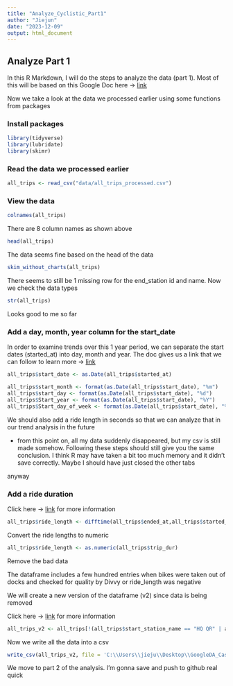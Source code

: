 ```yaml
---
title: "Analyze_Cyclistic_Part1"
author: "Jiejun"
date: "2023-12-09"
output: html_document
---
```


## Analyze Part 1
In this R Markdown, I will do the steps to analyze the data (part 1). Most of this will be based on this Google Doc here -> [link](https://docs.google.com/document/d/1ZE95TYd94HN7DQ4_Mfg4SAMYEXoRmNlNG_uvUlzA_Jo/edit?usp=sharing)

Now we take a look at the data we processed earlier using some functions from packages

### Install packages

```r
library(tidyverse)
library(lubridate)
library(skimr)
```

### Read the data we processed earlier

```r
all_trips <- read_csv("data/all_trips_processed.csv")
```

### View the data

```r
colnames(all_trips)
```
There are 8 column names as shown above

```r
head(all_trips)
```

The data seems fine based on the head of the data

```r
skim_without_charts(all_trips)
```

There seems to still be 1 missing row for the end_station id and name. Now we check the data types

```r
str(all_trips)
```

Looks good to me so far

### Add a day, month, year column for the start_date

In order to examine trends over this 1 year period, we can separate the start dates (started_at) into day, month and year. The doc gives us a link that we can follow to learn more -> [link](https://www.statmethods.net/input/dates.html)

```r
all_trips$start_date <- as.Date(all_trips$started_at)
```

```r
all_trips$start_month <- format(as.Date(all_trips$start_date), "%m")
all_trips$start_day <- format(as.Date(all_trips$start_date), "%d")
all_trips$Start_year <- format(as.Date(all_trips$start_date), "%Y")
all_trips$Start_day_of_week <- format(as.Date(all_trips$start_date), "%A")

```

We should also add a ride length in seconds so that we can analyze that in our trend analysis in the future

* from this point on, all my data suddenly disappeared, but my csv is still made somehow. Following these steps should still give you the same conclusion. I think R may have taken a bit too much memory and it didn't save correctly. Maybe I should have just closed the other tabs

anyway

### Add a ride duration

Click here -> [link](https://stat.ethz.ch/R-manual/R-devel/library/base/html/difftime.html) for more information

```r
all_trips$ride_length <- difftime(all_trips$ended_at,all_trips$started_at)
```

Convert the ride lengths to numeric

```r
all_trips$ride_length <- as.numeric(all_trips$trip_dur)
```

Remove the bad data 

The dataframe includes a few hundred entries when bikes were taken out of docks and checked for quality by Divvy or ride_length was negative

We will create a new version of the dataframe (v2) since data is being removed

Click here -> [link](https://www.datasciencemadesimple.com/delete-or-drop-rows-in-r-with-conditions-2/) for more information

```r
all_trips_v2 <- all_trips[!(all_trips$start_station_name == "HQ QR" | all_trips$ride_length<0),]
```

Now we write all the data into a csv

```r
write_csv(all_trips_v2, file = 'C:\\Users\\jieju\\Desktop\\GoogleDA_CaseStudy\\data\\all_trips_transformed.csv')
```

We move to part 2 of the analysis. I'm gonna save and push to github real quick